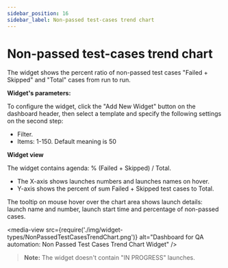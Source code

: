 ```yaml
---
sidebar_position: 16
sidebar_label: Non-passed test-cases trend chart
---
```


# Non-passed test-cases trend chart

The widget shows the percent ratio of non-passed test cases "Failed + Skipped" and "Total" cases from run to run.

**Widget's parameters:**

To configure the widget, click the "Add New Widget" button on the dashboard header, then select a template and specify the following settings on the second step:

- Filter.
- Items: 1-150. Default meaning is 50

**Widget view**

The widget contains agenda: % (Failed + Skipped) / Total.

- The X-axis shows launches numbers and launches names on hover.
- Y-axis shows the percent of sum Failed + Skipped test cases to Total.

The tooltip on mouse hover over the chart area shows launch details: launch name and number, launch start time and percentage of non-passed cases.

<media-view src={require('./img/widget-types/NonPassedTestCasesTrendChart.png')} alt="Dashboard for QA automation: Non Passed Test Cases Trend Chart Widget" />

>**Note:**
The widget doesn't contain "IN PROGRESS" launches.
